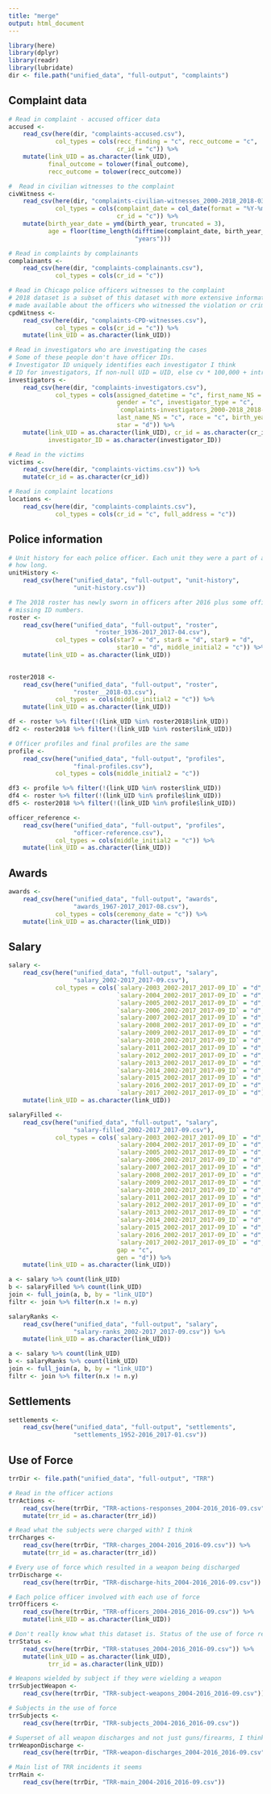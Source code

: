 ```yaml
---
title: "merge"
output: html_document
---
```


```r
library(here)
library(dplyr)
library(readr)
library(lubridate)
dir <- file.path("unified_data", "full-output", "complaints")
```

## Complaint data

```r
# Read in complaint - accused officer data
accused <-
    read_csv(here(dir, "complaints-accused.csv"),
             col_types = cols(recc_finding = "c", recc_outcome = "c",
                              cr_id = "c")) %>%
    mutate(link_UID = as.character(link_UID),
           final_outcome = tolower(final_outcome),
           recc_outcome = tolower(recc_outcome))

#  Read in civilian witnesses to the complaint
civWitness <-
    read_csv(here(dir, "complaints-civilian-witnesses_2000-2018_2018-03.csv"),
             col_types = cols(complaint_date = col_date(format = "%Y-%m-%d"),
                              cr_id = "c")) %>%
    mutate(birth_year_date = ymd(birth_year, truncated = 3),
           age = floor(time_length(difftime(complaint_date, birth_year_date),
                                   "years")))

# Read in complaints by complainants
complainants <-
    read_csv(here(dir, "complaints-complainants.csv"),
             col_types = cols(cr_id = "c"))

# Read in Chicago police officers witnesses to the complaint
# 2018 dataset is a subset of this dataset with more extensive information
# made available about the officers who witnessed the violation or crime
cpdWitness <-
    read_csv(here(dir, "complaints-CPD-witnesses.csv"),
             col_types = cols(cr_id = "c")) %>%
    mutate(link_UID = as.character(link_UID))

# Read in investigators who are investigating the cases
# Some of these people don't have officer IDs.
# Investigator ID uniquely identifies each investigator I think
# ID for investigators, If non-null UID = UID, else cv * 100,000 + intrafile id
investigators <-
    read_csv(here(dir, "complaints-investigators.csv"),
             col_types = cols(assigned_datetime = "c", first_name_NS = "c",
                              gender = "c", investigator_type = "c",
                              `complaints-investigators_2000-2018_2018-03_ID` = "d",
                              last_name_NS = "c", race = "c", birth_year = "d",
                              star = "d")) %>%
    mutate(link_UID = as.character(link_UID), cr_id = as.character(cr_id),
           investigator_ID = as.character(investigator_ID))

# Read in the victims
victims <-
    read_csv(here(dir, "complaints-victims.csv")) %>%
    mutate(cr_id = as.character(cr_id))

# Read in complaint locations
locations <-
    read_csv(here(dir, "complaints-complaints.csv"),
             col_types = cols(cr_id = "c", full_address = "c"))
```

## Police information

```r
# Unit history for each police officer. Each unit they were a part of and for
# how long.
unitHistory <-
    read_csv(here("unified_data", "full-output", "unit-history",
                  "unit-history.csv"))

# The 2018 roster has newly sworn in officers after 2016 plus some officers with
# missing ID numbers.
roster <-
    read_csv(here("unified_data", "full-output", "roster",
                        "roster_1936-2017_2017-04.csv"),
             col_types = cols(star7 = "d", star8 = "d", star9 = "d",
                              star10 = "d", middle_initial2 = "c")) %>%
    mutate(link_UID = as.character(link_UID))
    

roster2018 <-
    read_csv(here("unified_data", "full-output", "roster",
                  "roster__2018-03.csv"),
             col_types = cols(middle_initial2 = "c")) %>%
    mutate(link_UID = as.character(link_UID))

df <- roster %>% filter(!(link_UID %in% roster2018$link_UID))
df2 <- roster2018 %>% filter(!(link_UID %in% roster$link_UID))

# Officer profiles and final profiles are the same
profile <-
    read_csv(here("unified_data", "full-output", "profiles",
                  "final-profiles.csv"),
             col_types = cols(middle_initial2 = "c"))

df3 <- profile %>% filter(!(link_UID %in% roster$link_UID))
df4 <- roster %>% filter(!(link_UID %in% profile$link_UID))
df5 <- roster2018 %>% filter(!(link_UID %in% profile$link_UID))

officer_reference <-
    read_csv(here("unified_data", "full-output", "profiles",
                  "officer-reference.csv"),
             col_types = cols(middle_initial2 = "c")) %>%
    mutate(link_UID = as.character(link_UID))
```

## Awards

```r
awards <-
    read_csv(here("unified_data", "full-output", "awards",
                  "awards_1967-2017_2017-08.csv"),
             col_types = cols(ceremony_date = "c")) %>%
    mutate(link_UID = as.character(link_UID))
```

## Salary

```r
salary <-
    read_csv(here("unified_data", "full-output", "salary",
                  "salary_2002-2017_2017-09.csv"),
             col_types = cols(`salary-2003_2002-2017_2017-09_ID` = "d",
                              `salary-2004_2002-2017_2017-09_ID` = "d",
                              `salary-2005_2002-2017_2017-09_ID` = "d",
                              `salary-2006_2002-2017_2017-09_ID` = "d",
                              `salary-2007_2002-2017_2017-09_ID` = "d",
                              `salary-2008_2002-2017_2017-09_ID` = "d",
                              `salary-2009_2002-2017_2017-09_ID` = "d",
                              `salary-2010_2002-2017_2017-09_ID` = "d",
                              `salary-2011_2002-2017_2017-09_ID` = "d",
                              `salary-2012_2002-2017_2017-09_ID` = "d",
                              `salary-2013_2002-2017_2017-09_ID` = "d",
                              `salary-2014_2002-2017_2017-09_ID` = "d",
                              `salary-2015_2002-2017_2017-09_ID` = "d",
                              `salary-2016_2002-2017_2017-09_ID` = "d",
                              `salary-2017_2002-2017_2017-09_ID` = "d")) %>%
    mutate(link_UID = as.character(link_UID))

salaryFilled <-
    read_csv(here("unified_data", "full-output", "salary",
                  "salary-filled_2002-2017_2017-09.csv"),
             col_types = cols(`salary-2003_2002-2017_2017-09_ID` = "d",
                              `salary-2004_2002-2017_2017-09_ID` = "d",
                              `salary-2005_2002-2017_2017-09_ID` = "d",
                              `salary-2006_2002-2017_2017-09_ID` = "d",
                              `salary-2007_2002-2017_2017-09_ID` = "d",
                              `salary-2008_2002-2017_2017-09_ID` = "d",
                              `salary-2009_2002-2017_2017-09_ID` = "d",
                              `salary-2010_2002-2017_2017-09_ID` = "d",
                              `salary-2011_2002-2017_2017-09_ID` = "d",
                              `salary-2012_2002-2017_2017-09_ID` = "d",
                              `salary-2013_2002-2017_2017-09_ID` = "d",
                              `salary-2014_2002-2017_2017-09_ID` = "d",
                              `salary-2015_2002-2017_2017-09_ID` = "d",
                              `salary-2016_2002-2017_2017-09_ID` = "d",
                              `salary-2017_2002-2017_2017-09_ID` = "d",
                              gap = "c",
                              gen = "d")) %>%
    mutate(link_UID = as.character(link_UID))

a <- salary %>% count(link_UID)
b <- salaryFilled %>% count(link_UID)
join <- full_join(a, b, by = "link_UID")
filtr <- join %>% filter(n.x != n.y)

salaryRanks <-
    read_csv(here("unified_data", "full-output", "salary",
                  "salary-ranks_2002-2017_2017-09.csv")) %>%
    mutate(link_UID = as.character(link_UID))

a <- salary %>% count(link_UID)
b <- salaryRanks %>% count(link_UID)
join <- full_join(a, b, by = "link_UID")
filtr <- join %>% filter(n.x != n.y)
```

## Settlements

```r
settlements <-
    read_csv(here("unified_data", "full-output", "settlements",
                  "settlements_1952-2016_2017-01.csv"))
```

## Use of Force

```r
trrDir <- file.path("unified_data", "full-output", "TRR")

# Read in the officer actions
trrActions <-
    read_csv(here(trrDir, "TRR-actions-responses_2004-2016_2016-09.csv")) %>%
    mutate(trr_id = as.character(trr_id))

# Read what the subjects were charged with? I think
trrCharges <-
    read_csv(here(trrDir, "TRR-charges_2004-2016_2016-09.csv")) %>%
    mutate(trr_id = as.character(trr_id))

# Every use of force which resulted in a weapon being discharged
trrDischarge <-
    read_csv(here(trrDir, "TRR-discharge-hits_2004-2016_2016-09.csv"))

# Each police officer involved with each use of force
trrOfficers <-
    read_csv(here(trrDir, "TRR-officers_2004-2016_2016-09.csv")) %>%
    mutate(link_UID = as.character(link_UID))

# Don't really know what this dataset is. Status of the use of force reports?
trrStatus <-
    read_csv(here(trrDir, "TRR-statuses_2004-2016_2016-09.csv")) %>%
    mutate(link_UID = as.character(link_UID),
           trr_id = as.character(link_UID))

# Weapons wielded by subject if they were wielding a weapon
trrSubjectWeapon <-
    read_csv(here(trrDir, "TRR-subject-weapons_2004-2016_2016-09.csv"))

# Subjects in the use of force
trrSubjects <-
    read_csv(here(trrDir, "TRR-subjects_2004-2016_2016-09.csv"))

# Superset of all weapon discharges and not just guns/firearms, I think
trrWeaponDischarge <-
    read_csv(here(trrDir, "TRR-weapon-discharges_2004-2016_2016-09.csv"))

# Main list of TRR incidents it seems
trrMain <-
    read_csv(here(trrDir, "TRR-main_2004-2016_2016-09.csv"))
```
